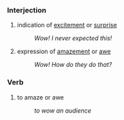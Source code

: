 ===Interjection===
# indication of [[excite]]ment or [[surprise]]
#: ''Wow! I never expected this!''
# expression of [[amaze]]ment or [[awe]]
#: ''Wow! How do they do that?''

===Verb===
# to amaze or awe
#: ''to wow an audience''
